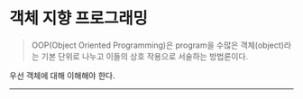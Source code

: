 # 객체 지향 프로그래밍

> OOP(Object Oriented Programming)은 program을 수많은 객체(object)라는 기본 단위로 나누고 이들의 상호 작용으로 서술하는 방법론이다.

우선 객체에 대해 이해해야 한다.

---
